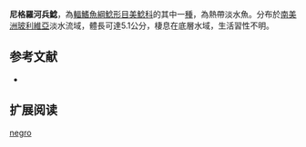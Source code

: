 {{Speciesbox
| name = 尼格羅河兵鯰
| image =  
| image_width = 250px
| image_caption = 
| status = NE
| status_system = IUCN3.1
| genus = Corydoras
| species = negro
| authority = [[Knaack|Knaack]], 2004
| synonyms = 
}}

'''尼格羅河兵鯰'''，為[[輻鰭魚綱|輻鰭魚綱]][[鯰形目|鯰形目]][[美鯰科|美鯰科]]的其中一[[種|種]]，為熱帶淡水魚。分布於[[南美洲|南美洲]][[玻利維亞|玻利維亞]]淡水流域，體長可達5.1公分，棲息在底層水域，生活習性不明。

==参考文献==
*{{FishBase_species|genus=Corydoras|species=negro|year=2014|month=11}}

== 扩展阅读 ==
{{refbegin}}
{{wikispecies-inline|Corydoras negro|尼格羅河兵鯰}}
{{refend}}
{{Taxonbar|from=Q5793350}}

[[Category:兵鯰屬|negro]]